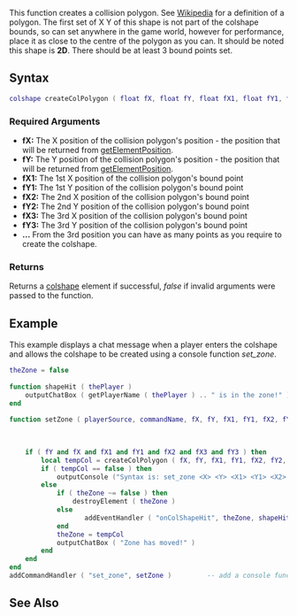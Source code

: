  
{{Server client function}}
{{Note_box|For this function to work correctly, get/set your bound points in an anti-clockwise fashion.}}
This function creates a collision polygon. See [http://en.wikipedia.org/wiki/Polygon Wikipedia] for a definition of a polygon. The first set of X Y of this shape is not part of the colshape bounds, so can set anywhere in the game world, however for performance, place it as close to the centre of the polygon as you can. It should be noted this shape is '''2D'''. There should be at least 3 bound points set. 
{{VisualizeColshape}}
==Syntax== 
<syntaxhighlight lang="lua">
colshape createColPolygon ( float fX, float fY, float fX1, float fY1, float fX2, float fY2, float fX3, float fY3, ... )
</syntaxhighlight> 
{{OOP| |ColShape.Polygon||}}
===Required Arguments=== 
*'''fX:''' The X position of the collision polygon's position - the position that will be returned from [[/getElementPosition.md|getElementPosition]].
*'''fY:''' The Y position of the collision polygon's position - the position that will be returned from [[/getElementPosition.md|getElementPosition]].
*'''fX1:''' The 1st X position of the collision polygon's bound point
*'''fY1:''' The 1st Y position of the collision polygon's bound point
*'''fX2:''' The 2nd X position of the collision polygon's bound point
*'''fY2:''' The 2nd Y position of the collision polygon's bound point
*'''fX3:''' The 3rd X position of the collision polygon's bound point
*'''fY3:''' The 3rd Y position of the collision polygon's bound point
*'''...''' From the 3rd position you can have as many points as you require to create the colshape.

===Returns===
Returns a [[/colshape.md|colshape]] element if successful, ''false'' if invalid arguments were passed to the function.

==Example== 
<section name="Server" class="server" show="true">
This example displays a chat message when a player enters the colshape and allows the colshape to be created using a console function ''set_zone''.
<syntaxhighlight lang="lua">
theZone = false
 
function shapeHit ( thePlayer ) 
    outputChatBox ( getPlayerName ( thePlayer ) .. " is in the zone!" )                -- display a message in everyone's chat box
end
 
function setZone ( playerSource, commandName, fX, fY, fX1, fY1, fX2, fY2, fX3, fY3 )   --Remember that after the 3rd position you 
                                                                                       --can have as many points as you require to 
                                                                                       --create the colshape.

    if ( fY and fX and fX1 and fY1 and fX2 and fX3 and fY3 ) then                      -- check we've got the 8 args we need
        local tempCol = createColPolygon ( fX, fY, fX1, fY1, fX2, fY2, fX3, fY3 )      -- create a col
        if ( tempCol == false ) then                                                   -- did the col get created successfully?
            outputConsole ("Syntax is: set_zone <X> <Y> <X1> <Y1> <X2> <Y2> <X3> <Y3>")-- inform the user what the valid syntax is
        else
            if ( theZone ~= false ) then                                               -- did we already have a zone?
                destroyElement ( theZone )                                             -- if so, destroy it
            else
                   addEventHandler ( "onColShapeHit", theZone, shapeHit )              -- add a handler for the onColShapeHit event
            end
            theZone = tempCol                                                          -- and store the new zone we've made
            outputChatBox ( "Zone has moved!" )                                        -- and tell everyone
        end
    end
end
addCommandHandler ( "set_zone", setZone )         -- add a console function called set_zone that will trigger the function setZone
</syntaxhighlight>
</section>

==See Also==
{{Collision shape functions}}